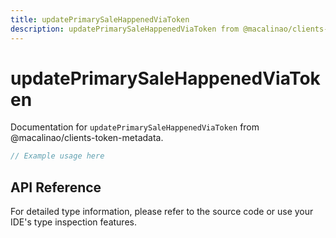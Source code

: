 ```yaml
---
title: updatePrimarySaleHappenedViaToken
description: updatePrimarySaleHappenedViaToken from @macalinao/clients-token-metadata
---
```


# updatePrimarySaleHappenedViaToken

Documentation for `updatePrimarySaleHappenedViaToken` from @macalinao/clients-token-metadata.

```typescript
// Example usage here
```

## API Reference

For detailed type information, please refer to the source code or use your IDE's type inspection features.

